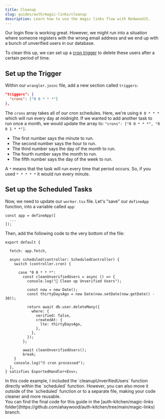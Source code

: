 ```yaml
---
title: Cleanup
slug: guides/auth/magic-links/cleanup
description: Learn how to use the magic links flow with RedwoodJS.
---
```



Our login flow is working great. However, we might run into a situation where someone registers with the wrong email address and we end up with a bunch of unverified users in our database.

To clean this up, we can set up a [cron trigger](/core/cron/) to delete these users after a certain period of time.

## Set up the Trigger

Within our `wrangler.josnc` file, add a new section called `triggers`:

```json title="wrangler.json"
"triggers": {
  "crons": ["0 0 * * *"]
},
```

The `crons` array takes all of our cron schedules. Here, we're using `0 0 * * *` which will run every day at midnight. If we wanted to add another task to run once a month, we would update the array to: `"crons": ["0 0 * * *", "0 0 1 * *"]`.

- The first number says the minute to run.
- The second number says the hour to run.
- The third number says the day of the month to run.
- The fourth number says the month to run.
- The fifth number says the day of the week to run.

A `*` means that the task will run every time that period occurs. So, if you used `* * * * *` it would run every minute.

## Set up the Scheduled Tasks

Now, we need to update our `worker.tsx` file. Let's "save" our `defineApp` function, into a variable called `app`:

```tsx title="src/worker.tsx" showLineNumbers=false
const app = defineApp([
  ...
]);
```

Then, add the following code to the very bottom of the file:

```tsx title="src/worker.tsx" showLineNumbers=false {"1. Set up our App (referencing defineApp)": 2} {"2. Set up the functions we want to run": 4} {"3. Set up a case for each cron schedule, matches our triggers": 7} {"4. Figure out 30 days ago": 11} {"5. Delete the users that are unverified and older than 30 days": 14} {"6. Call the function": 24}
export default {

  fetch: app.fetch,

  async scheduled(controller: ScheduledController) {
    switch (controller.cron) {

      case "0 0 * * *":
        const cleanUnverifiedUsers = async () => {
          console.log("🧹 Clean up Unverified Users");

          const now = new Date();
          const thirtyDaysAgo = new Date(now.setDate(now.getDate() - 30));

          return await db.user.deleteMany({
            where: {
              verified: false,
              createdAt: {
                lte: thirtyDaysAgo,
              },
            },
          });
        };

        await cleanUnverifiedUsers();
        break;
    }
    console.log("⏰ cron processed");
  },
} satisfies ExportedHandler<Env>;
```

<Aside title="cleanUnverifiedUsers function" type="note">
In this code example, I included the `cleanupUnverifiedUsers` function directly within the `scheduled` function. However, you can also move it outside of the `scheduled` function or to a separate file, making your code cleaner and more reusable.
</Aside>

<Aside title="Final Code" type="note">
You can find the final code for this guide in the [auth-kitchen/magic-links folder](https://github.com/ahaywood/auth-kitchen/tree/main/magic-links) branch.